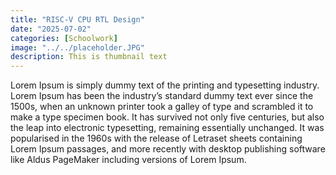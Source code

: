 ```yaml
---
title: "RISC-V CPU RTL Design"
date: "2025-07-02"
categories: [Schoolwork]
image: "../../placeholder.JPG"
description: This is thumbnail text
---
```





Lorem Ipsum is simply dummy text of the printing and typesetting industry. Lorem Ipsum has been the industry's standard dummy text ever since the 1500s, when an unknown printer took a galley of type and scrambled it to make a type specimen book. It has survived not only five centuries, but also the leap into electronic typesetting, remaining essentially unchanged. It was popularised in the 1960s with the release of Letraset sheets containing Lorem Ipsum passages, and more recently with desktop publishing software like Aldus PageMaker including versions of Lorem Ipsum.
